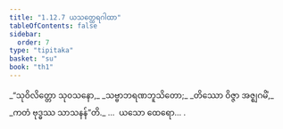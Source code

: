 ```yaml
---
title: "1.12.7 ယသတ္ထေရဂါထာ"
tableOfContents: false
sidebar:
  order: 7
type: "tipitaka"
basket: "su"
book: "th1"
---
```



<DynamicBreadcrumb />

<Division number="117" book="th1" e="ch" v="19" p="245">

<Paragraph number="261" type="verses" book="th1">
_“သုဝိလိတ္တော သုဝသနော,_  
_သဗ္ဗာဘရဏဘူသိတော;_  
_တိဿော ဝိဇ္ဇာ အဇ္ဈဂမိံ,_  
_ကတံ ဗုဒ္ဓဿ သာသနန်”တိ._  


</Paragraph>
</Division>

<Paragraph number="262" type="center" book="th1">
…  ယသော ထေရော… .
</Paragraph>